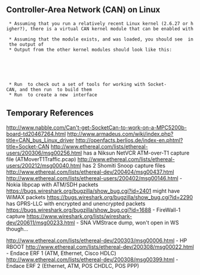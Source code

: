 ==Controller-Area Network (CAN) on Linux==
  * Assuming that you run a relatively recent Linux kernel (2.6.27 or higher?), there is a virtual CAN kernel module that can be enabled with {{{modprobe can can-raw vcan}}}
  * Assuming that the module exists, and was loaded, you should see {{{vcan: Virtual CAN interface driver}}} in the output of {{{dmesg}}}
  * Output from the other kernel modules should look like this:
{{{vcan: Virtual CAN interface driver}}}<br/>{{{can: controller area network core (rev 20081130 abi 8)}}}<br/>{{{NET: Registered protocol family 29}}}<br/>{{{can: raw protocol (rev 20081130)}}}
  * Run {{{svn checkout svn://svn.berlios.de/socketcan/trunk socketcan}}} to check out a set of tools for working with Socket-CAN, and then run {{{cd socketcan/can-utils && make}}} to build them
  * Run {{{sudo ./vcan create}}} to create a new {{{vcan0}}} interface


==Temporary References==

http://www.nabble.com/Can't-get-SocketCan-to-work-on-a-MPC5200b-board-td20467264.html
http://www.armadeus.com/wiki/index.php?title=CAN_bus_Linux_driver
http://openfacts.berlios.de/index-en.phtml?title=Socket-CAN
http://www.ethereal.com/lists/ethereal-users/200306/msg00256.html has a Niksun NetVCR ATM-over-T1 capture file (ATMoverT1Traffic.pcap)
http://www.ethereal.com/lists/ethereal-users/200212/msg00040.html has 2 Shomiti Snoop capture files
http://www.ethereal.com/lists/ethereal-dev/200404/msg00437.html
http://www.ethereal.com/lists/ethereal-users/200402/msg00146.html - Nokia libpcap with ATM/SDH packets
https://bugs.wireshark.org/bugzilla/show_bug.cgi?id=2401 might have WiMAX packets
https://bugs.wireshark.org/bugzilla/show_bug.cgi?id=2290 has GPRS-LLC with encrypted and unencrypted packets
https://bugs.wireshark.org/bugzilla/show_bug.cgi?id=1688 - FireWall-1 capture
https://www.wireshark.org/lists/wireshark-dev/200611/msg00233.html - SNA VMStrace dump, won't open in WS though...

http://www.ethereal.com/lists/ethereal-dev/200303/msg00006.html - HP RBOOT
http://www.ethereal.com/lists/ethereal-dev/200308/msg00022.html - Endace ERF 1 (ATM, Ethernet, Cisco HDLC)
http://www.ethereal.com/lists/ethereal-dev/200308/msg00399.html - Endace ERF 2 (Ethernet, ATM, POS CHDLC, POS PPP)